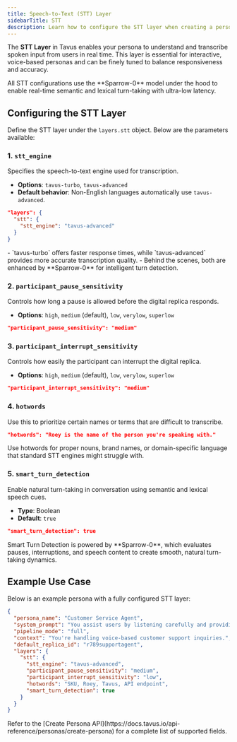 ```yaml
---
title: Speech-to-Text (STT) Layer
sidebarTitle: STT
description: Learn how to configure the STT layer when creating a persona in Tavus.
---
```


The **STT Layer** in Tavus enables your persona to understand and transcribe spoken input from users in real time. This layer is essential for interactive, voice-based personas and can be finely tuned to balance responsiveness and accuracy.

<Tip>
All STT configurations use the **Sparrow-0** model under the hood to enable real-time semantic and lexical turn-taking with ultra-low latency.
</Tip>

## Configuring the STT Layer

Define the STT layer under the `layers.stt` object. Below are the parameters available:

### 1. `stt_engine`

Specifies the speech-to-text engine used for transcription.

- **Options**: `tavus-turbo`, `tavus-advanced`
- **Default behavior**: Non-English languages automatically use `tavus-advanced`.

```json
"layers": {
  "stt": {
    "stt_engine": "tavus-advanced"
  }
}
````

<Note>
- `tavus-turbo` offers faster response times, while `tavus-advanced` provides more accurate transcription quality.  
- Behind the scenes, both are enhanced by **Sparrow-0** for intelligent turn detection.
</Note>

### 2. `participant_pause_sensitivity`

Controls how long a pause is allowed before the digital replica responds.

* **Options**: `high`, `medium` (default), `low`, `verylow`, `superlow`

```json
"participant_pause_sensitivity": "medium"
```

### 3. `participant_interrupt_sensitivity`

Controls how easily the participant can interrupt the digital replica.

* **Options**: `high`, `medium` (default), `low`, `verylow`, `superlow`

```json
"participant_interrupt_sensitivity": "medium"
```

### 4. `hotwords`

Use this to prioritize certain names or terms that are difficult to transcribe.

```json
"hotwords": "Roey is the name of the person you're speaking with."
```

<Tip>
Use hotwords for proper nouns, brand names, or domain-specific language that standard STT engines might struggle with.
</Tip>

### 5. `smart_turn_detection`

Enable natural turn-taking in conversation using semantic and lexical speech cues.

* **Type**: Boolean
* **Default**: `true`

```json
"smart_turn_detection": true
```

<Note>
Smart Turn Detection is powered by **Sparrow-0**, which evaluates pauses, interruptions, and speech content to create smooth, natural turn-taking dynamics.
</Note>

## Example Use Case

Below is an example persona with a fully configured STT layer:

```json
{
  "persona_name": "Customer Service Agent",
  "system_prompt": "You assist users by listening carefully and providing helpful answers.",
  "pipeline_mode": "full",
  "context": "You're handling voice-based customer support inquiries.",
  "default_replica_id": "r789supportagent",
  "layers": {
    "stt": {
      "stt_engine": "tavus-advanced",
      "participant_pause_sensitivity": "medium",
      "participant_interrupt_sensitivity": "low",
      "hotwords": "SKU, Roey, Tavus, API endpoint",
      "smart_turn_detection": true
    }
  }
}
```

<Note>
Refer to the [Create Persona API](https://docs.tavus.io/api-reference/personas/create-persona) for a complete list of supported fields.
</Note>

